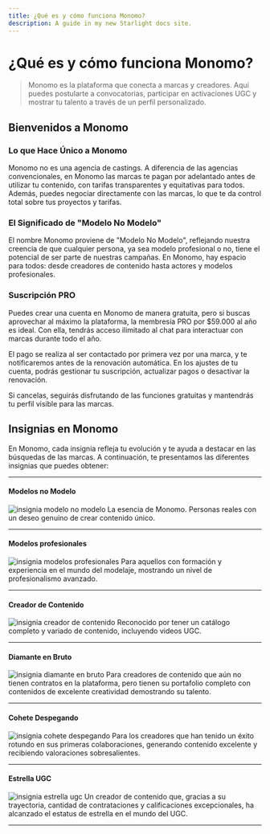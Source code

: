 ```yaml
---
title: ¿Qué es y cómo funciona Monomo?
description: A guide in my new Starlight docs site.
---
```


# ¿Qué es y cómo funciona Monomo?

> Monomo es la plataforma que conecta a marcas y creadores. Aquí puedes postularte a convocatorias, participar en activaciones UGC y mostrar tu talento a través de un perfil personalizado.
> 

## Bienvenidos a Monomo

### **Lo que Hace Único a Monomo**

Monomo no es una agencia de castings. A diferencia de las agencias convencionales, en Monomo las marcas te pagan por adelantado antes de utilizar tu contenido, con tarifas transparentes y equitativas para todos. Además, puedes negociar directamente con las marcas, lo que te da control total sobre tus proyectos y tarifas.

### **El Significado de "Modelo No Modelo"**

El nombre Monomo proviene de "Modelo No Modelo", reflejando nuestra creencia de que cualquier persona, ya sea modelo profesional o no, tiene el potencial de ser parte de nuestras campañas. En Monomo, hay espacio para todos: desde creadores de contenido hasta actores y modelos profesionales.

### **Suscripción PRO**

Puedes crear una cuenta en Monomo de manera gratuita, pero si buscas aprovechar al máximo la plataforma, la membresía PRO por $59.000 al año es ideal. Con ella, tendrás acceso ilimitado al chat para interactuar con marcas durante todo el año.

El pago se realiza al ser contactado por primera vez por una marca, y te notificaremos antes de la renovación automática. En los ajustes de tu cuenta, podrás gestionar tu suscripción, actualizar pagos o desactivar la renovación.

Si cancelas, seguirás disfrutando de las funciones gratuitas y mantendrás tu perfil visible para las marcas.

## Insignias en Monomo

En Monomo, cada insignia refleja tu evolución y te ayuda a destacar en las búsquedas de las marcas. A continuación, te presentamos las diferentes insignias que puedes obtener:

---

#### Modelos no Modelo
![insignia modelo no modelo](/images/modelo-no-modelo.png) La esencia de Monomo. Personas reales con un deseo genuino de crear contenido único.

---

#### Modelos profesionales
![insignia modelos profesionales](/images/modelo-profesional.png) Para aquellos con formación y experiencia en el mundo del modelaje, mostrando un nivel de profesionalismo avanzado.

---

#### Creador de Contenido
![insignia creador de contenido](/images/creador-de-contenido.png) Reconocido por tener un catálogo completo y variado de contenido, incluyendo videos UGC.

---

#### Diamante en Bruto
![insignia diamante en bruto](/images/diamante-en-bruto.png) Para creadores de contenido que aún no tienen contratos en la plataforma, pero tienen su portafolio completo con contenidos de excelente creatividad demostrando su talento.

---

#### Cohete Despegando
![insignia cohete despegando](/images/cohete-despegando.png) Para los creadores que han tenido un éxito rotundo en sus primeras colaboraciones, generando contenido excelente y recibiendo valoraciones sobresalientes.

---

#### Estrella UGC
![insignia estrella ugc](/images/estrella-ugc.png) Un creador de contenido que, gracias a su trayectoria, cantidad de contrataciones y calificaciones excepcionales, ha alcanzado el estatus de estrella en el mundo del UGC.

---

